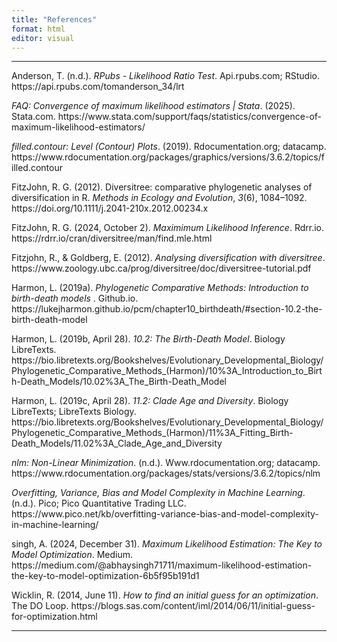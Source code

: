 ```yaml
---
title: "References"
format: html
editor: visual
---
```


---

Anderson, T. (n.d.). *RPubs - Likelihood Ratio Test*. Api.rpubs.com; RStudio. https://api.rpubs.com/tomanderson_34/lrt

*FAQ: Convergence of maximum likelihood estimators \| Stata*. (2025). Stata.com. https://www.stata.com/support/faqs/statistics/convergence-of-maximum-likelihood-estimators/

*filled.contour: Level (Contour) Plots*. (2019). Rdocumentation.org; datacamp. https://www.rdocumentation.org/packages/graphics/versions/3.6.2/topics/filled.contour

FitzJohn, R. G. (2012). Diversitree: comparative phylogenetic analyses of diversification in R. *Methods in Ecology and Evolution*, *3*(6), 1084–1092. https://doi.org/10.1111/j.2041-210x.2012.00234.x

FitzJohn, R. G. (2024, October 2). *Maximimum Likelihood Inference*. Rdrr.io. https://rdrr.io/cran/diversitree/man/find.mle.html

Fitzjohn, R., & Goldberg, E. (2012). *Analysing diversification with diversitree*. https://www.zoology.ubc.ca/prog/diversitree/doc/diversitree-tutorial.pdf

Harmon, L. (2019a). *Phylogenetic Comparative Methods: Introduction to birth-death models* . Github.io. https://lukejharmon.github.io/pcm/chapter10_birthdeath/#section-10.2-the-birth-death-model

Harmon, L. (2019b, April 28). *10.2: The Birth-Death Model*. Biology LibreTexts. https://bio.libretexts.org/Bookshelves/Evolutionary_Developmental_Biology/Phylogenetic_Comparative_Methods\_(Harmon)/10%3A_Introduction_to_Birth-Death_Models/10.02%3A_The_Birth-Death_Model

Harmon, L. (2019c, April 28). *11.2: Clade Age and Diversity*. Biology LibreTexts; LibreTexts Biology. https://bio.libretexts.org/Bookshelves/Evolutionary_Developmental_Biology/Phylogenetic_Comparative_Methods\_(Harmon)/11%3A_Fitting_Birth-Death_Models/11.02%3A_Clade_Age_and_Diversity

*nlm: Non-Linear Minimization*. (n.d.). Www.rdocumentation.org; datacamp. https://www.rdocumentation.org/packages/stats/versions/3.6.2/topics/nlm

*Overfitting, Variance, Bias and Model Complexity in Machine Learning*. (n.d.). Pico; Pico Quantitative Trading LLC. https://www.pico.net/kb/overfitting-variance-bias-and-model-complexity-in-machine-learning/

singh, A. (2024, December 31). *Maximum Likelihood Estimation: The Key to Model Optimization*. Medium. https://medium.com/\@abhaysingh71711/maximum-likelihood-estimation-the-key-to-model-optimization-6b5f95b191d1

Wicklin, R. (2014, June 11). *How to find an initial guess for an optimization*. The DO Loop. https://blogs.sas.com/content/iml/2014/06/11/initial-guess-for-optimization.html

---
